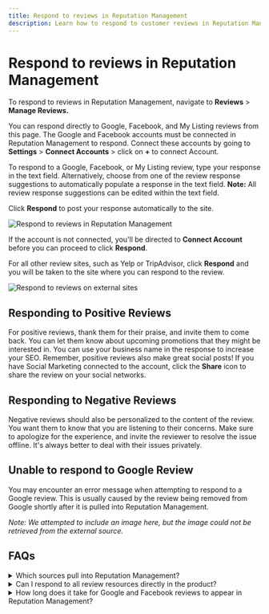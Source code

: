 ```yaml
---
title: Respond to reviews in Reputation Management
description: Learn how to respond to customer reviews in Reputation Management
---
```


# Respond to reviews in Reputation Management

To respond to reviews in Reputation Management, navigate to **Reviews** > **Manage Reviews.**

You can respond directly to Google, Facebook, and My Listing reviews from this page. The Google and Facebook accounts must be connected in Reputation Management to respond. Connect these accounts by going to **Settings** > **Connect Accounts** > click on **+** to connect Account.

To respond to a Google, Facebook, or My Listing review, type your response in the text field. Alternatively, choose from one of the review response suggestions to automatically populate a response in the text field.
**Note:** All review response suggestions can be edited within the text field.

Click **Respond** to post your response automatically to the site.

![Respond to reviews in Reputation Management](./img/respond-to-reviews-1.jpg)

If the account is not connected, you'll be directed to **Connect Account** before you can proceed to click **Respond**.

For all other review sites, such as Yelp or TripAdvisor, click **Respond** and you will be taken to the site where you can respond to the review.

![Respond to reviews on external sites](./img/respond-to-reviews-2.jpg)

## Responding to Positive Reviews

For positive reviews, thank them for their praise, and invite them to come back. You can let them know about upcoming promotions that they might be interested in. You can use your business name in the response to increase your SEO. Remember, positive reviews also make great social posts! If you have Social Marketing connected to the account, click the **Share** icon to share the review on your social networks.

## Responding to Negative Reviews

Negative reviews should also be personalized to the content of the review. You want them to know that you are listening to their concerns. Make sure to apologize for the experience, and invite the reviewer to resolve the issue offline. It's always better to deal with their issues privately.

## Unable to respond to Google Review

You may encounter an error message when attempting to respond to a Google review. This is usually caused by the review being removed from Google shortly after it is pulled into Reputation Management.

*Note: We attempted to include an image here, but the image could not be retrieved from the external source.*

## FAQs

<details>
<summary>Which sources pull into Reputation Management?</summary>

Google, Facebook, Yahoo! Local, Booking.com, Expedia.com, Zillow, Indeed.com, TripAdvisor, Apartments.com, Yelp, Glassdoor.com, Grubhub, Hotels.com, Cars.com, Cargurus, Apartment Guide, Better Business Bureau, OpenTable, Trustpilot, Avvo, Edmunds, Wellness.com, DealerRater, Houzz, Angi (Angies List), Healthgrades, Zocdoc, Vitals, Rade MDs, A Place For Mom, Caring.com, Senior Advisor, Weedmaps, Leafly, Insider Pages, Carafe, Citysearch, Foursquare, TrueLocal . . . and many more!
</details>

<details>
<summary>Can I respond to all review resources directly in the product?</summary>

You can respond to Facebook and Google reviews directly within our user-friendly interface, making it quick and straightforward. For other review sources, we've designed a convenient process. You can effortlessly draft your responses within the Reputation Management Product. Once you're satisfied with your message, a simple click takes you to the source platform, where you can easily copy and paste your prepped response.
</details>

<details>
<summary>How long does it take for Google and Facebook reviews to appear in Reputation Management?</summary>

Once Facebook and Google Business Profile accounts are connected, reviews (including historical reviews) from these sources will pull in almost immediately. After this, Reputation Management scrapes for reviews once per 24-hour period. If the add-on Rapid Reviews is activated, Reputation Management will scrape for reviews twice in a 24-hour period.
</details>